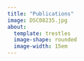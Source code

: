 ```yaml
---
title: "Publications"
image: DSC08235.jpg
about: 
  template: trestles
  image-shape: rounded
  image-width: 15em
---
```

